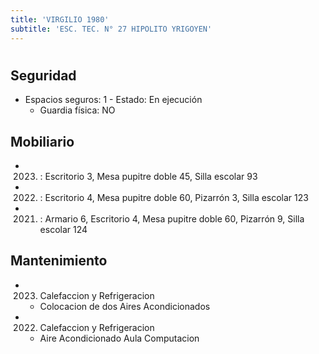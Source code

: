 ```yaml
---
title: 'VIRGILIO 1980'
subtitle: 'ESC. TEC. N° 27 HIPOLITO YRIGOYEN'
---
```


#


## Seguridad

*  Espacios seguros: 1 - Estado: En ejecución 
    + Guardia física: NO





## Mobiliario

*  (2023) : Escritorio 3, Mesa pupitre doble 45, Silla escolar 93 

*  (2022) : Escritorio 4, Mesa pupitre doble 60, Pizarrón 3, Silla escolar 123 

*  (2021) : Armario 6, Escritorio 4, Mesa pupitre doble 60, Pizarrón 9, Silla escolar 124 





## Mantenimiento

*  (2023) Calefaccion y Refrigeracion 
    + Colocacion de dos Aires Acondicionados

*  (2022) Calefaccion y Refrigeracion 
    + Aire Acondicionado Aula Computacion




